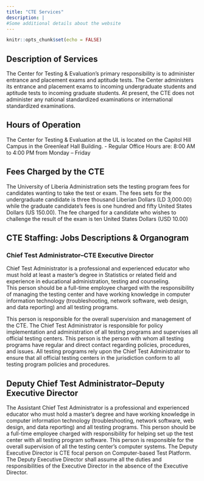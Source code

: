 ```yaml
---
title: "CTE Services"
description: |
#Some additional details about the website
---
```


```r
knitr::opts_chunk$set(echo = FALSE)
```
## Description of Services
The Center for Testing & Evaluation’s primary responsibility is to administer entrance and placement exams and aptitude tests. The Center administers its entrance and placement exams to incoming undergraduate students and aptitude tests to incoming graduate students. At present, the CTE does not administer any national standardized examinations or international standardized examinations.

## Hours of Operation

The Center for Testing & Evaluation at the UL is located on the Capitol Hill Campus in the Greenleaf Hall Building.
- Regular Office Hours are: 8:00 AM to 4:00 PM from Monday – Friday

## Fees Charged by the CTE

The University of Liberia Administration sets the testing program fees for candidates wanting to take the test or exam. The fees sets for the undergraduate candidate is three thousand Liberian Dollars (LD 3,000.00) while the graduate candidate’s fees is one hundred and fifty United States Dollars (US 150.00). The fee charged for a candidate who wishes to challenge the result of the exam is ten United States Dollars (USD 10.00)

## CTE Staffing: Jobs Descriptions & Organogram

### Chief Test Administrator–CTE Executive Director

Chief Test Administrator is a professional and experienced educator who must hold at least a master’s degree in Statistics or related field and experience in educational administration, testing and counseling.    
This person should be a full-time employee charged with the responsibility of managing the testing center and have working knowledge in computer information technology (troubleshooting, network software, web design, and data reporting) and all testing programs.

This person is responsible for the overall supervision and management of the CTE. The Chief Test Administrator is responsible for policy implementation and administration of all testing programs and supervises all official testing centers. This person is the person with whom all testing programs have regular and direct contact regarding policies, procedures, and issues. All testing programs rely upon the Chief Test Administrator to ensure that all official testing centers in the jurisdiction conform to all testing program policies and procedures.



## Deputy  Chief Test Administrator–Deputy Executive Director

The Assistant Chief Test Administrator is a professional and experienced educator who must hold a master’s degree and have working knowledge in computer information technology (troubleshooting, network software, web design, and data reporting) and all testing programs. This person should be a full-time employee charged with responsibility for helping set up the test center with all testing program software. This person is responsible for the overall supervision of all the testing center’s computer systems. The Deputy Executive Director is CTE focal person on Computer-based Test Platform.
The Deputy Executive Director shall assume all the duties and responsibilities of the Executive Director in the absence of the Executive Director.


